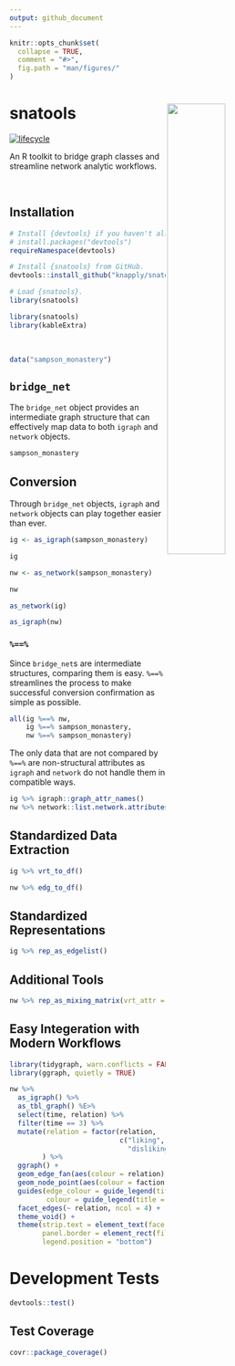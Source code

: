 ```yaml
---
output: github_document
---
```


<!-- README.Rmd generates README.md. -->

```r
knitr::opts_chunk$set(
  collapse = TRUE,
  comment = "#>",
  fig.path = "man/figures/"
)
```


# snatools <a href="http://res.cloudinary.com/syknapptic/image/upload/v1537658876/logo_bnrvvg.png"> <img src="http://res.cloudinary.com/syknapptic/image/upload/v1537658876/logo_bnrvvg.png" align="right" height="45%" width="45%" href="http://res.cloudinary.com/syknapptic/image/upload/v1537658876/logo_bnrvvg.png"/> </a>

[![lifecycle](https://img.shields.io/badge/lifecycle-experimental-orange.svg)](https://www.tidyverse.org/lifecycle/#experimental)



<!-- ```{r, echo=FALSE, prompt=FALSE, results='asis', comment=""} -->
<!-- cat(' -->

<!--     ') -->
<!-- ``` -->



<!-- [![](https://img.shields.io/badge/devel%20version-0.0.0.9-red.svg)](https://github.com/knapply/snatools) -->

An R toolkit to bridge graph classes and streamline network analytic workflows.

<br>

## Installation

```r
# Install {devtools} if you haven't already.
# install.packages("devtools")
requireNamespace(devtools)

# Install {snatools} from GitHub.
devtools::install_github("knapply/snatools")

# Load {snatools}.
library(snatools)
```

```r
library(snatools)
library(kableExtra)
```

<br>

```r
data("sampson_monastery")
```

## `bridge_net`

The `bridge_net` object provides an intermediate graph structure that can effectively map data to both `igraph` and `network` objects.

```r
sampson_monastery
```

## Conversion

Through `bridge_net` objects, `igraph` and `network` objects can play together easier than ever.

```r
ig <- as_igraph(sampson_monastery)
```

```r
ig
```

```r
nw <- as_network(sampson_monastery)
```

```r
nw
```

```r
as_network(ig)
```

```r
as_igraph(nw)
```

### `%==%`

Since `bridge_net`s are intermediate structures, comparing them is easy. `%==%` streamlines the process to make successful conversion confirmation as simple as possible.

```r
all(ig %==% nw,
    ig %==% sampson_monastery,
    nw %==% sampson_monastery)
```

The only data that are not compared by `%==%` are non-structural attributes as `igraph` and `network` do not handle them in compatible ways.

```r
ig %>% igraph::graph_attr_names()
nw %>% network::list.network.attributes()
```

## Standardized Data Extraction

```r
ig %>% vrt_to_df()
```

```r
nw %>% edg_to_df()
```

## Standardized Representations

```r
ig %>% rep_as_edgelist()
```

## Additional Tools

```r
nw %>% rep_as_mixing_matrix(vrt_attr = "faction")
```

## Easy Integeration with Modern Workflows

```r
library(tidygraph, warn.conflicts = FALSE)
library(ggraph, quietly = TRUE)

nw %>% 
  as_igraph() %>% 
  as_tbl_graph() %E>%
  select(time, relation) %>% 
  filter(time == 3) %>%
  mutate(relation = factor(relation, 
                           c("liking", "praise", "esteem", "positive influence",
                             "disliking", "blame", "disesteem", "negative influence"))
        ) %>% 
  ggraph() +
  geom_edge_fan(aes(colour = relation), width = 0.5, show.legend = FALSE) +
  geom_node_point(aes(colour = faction)) +
  guides(edge_colour = guide_legend(title = NULL),
         colour = guide_legend(title = NULL)) +
  facet_edges(~ relation, ncol = 4) +
  theme_void() +
  theme(strip.text = element_text(face = "bold", vjust = 1),
        panel.border = element_rect(fill = NA, color = "lightgray"),
        legend.position = "bottom")
```


# Development Tests

```r
devtools::test()
```

## Test Coverage

```r
covr::package_coverage()
```

